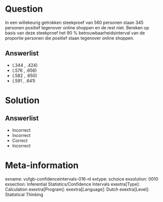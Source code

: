 Question
========
  
In een willekeurig getrokken steekproef van 560 personen staan 345 personen positief tegenover online shoppen en de rest niet. Bereken op basis van deze steekproef het 90 %  betrouwbaarheidsinterval van de proportie personen die positief staan tegenover online shoppen.
  
Answerlist
----------
* (.344 , .424)
* (.576 , .656)
* (.582 , .650)
* (.591 , .641)

Solution
========

Answerlist
----------
* Incorrect
* Incorrect
* Correct
* Incorrect

Meta-information
================
exname: vufgb-confidenceintervals-016-nl
extype: schoice
exsolution: 0010
exsection: Inferential Statistics/Confidence Intervals
exextra[Type]: Calculation
exextra[Program]: 
exextra[Language]: Dutch
exextra[Level]: Statistical Thinking
